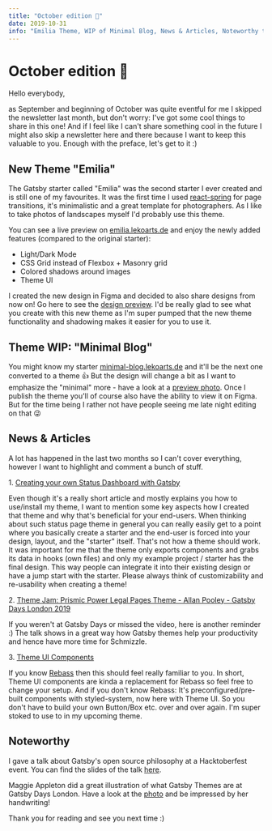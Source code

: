 ```yaml
---
title: "October edition 🎃"
date: 2019-10-31
info: "Emilia Theme, WIP of Minimal Blog, News & Articles, Noteworthy things"
---
```


# October edition 🎃

Hello everybody,

as September and beginning of October was quite eventful for me I skipped the newsletter last month, but don't worry: I've got some cool things to share in this one! And if I feel like I can't share something cool in the future I might also skip a newsletter here and there because I want to keep this valuable to you. Enough with the preface, let's get to it :)

## New Theme "Emilia"

The Gatsby starter called "Emilia" was the second starter I ever created and is still one of my favourites. It was the first time I used [react-spring](http://p.amxe.net/yh7n10br-q5aiv887-ona53gpe-za5) for page transitions, it's minimalistic and a great template for photographers. As I like to take photos of landscapes myself I'd probably use this theme.

You can see a live preview on [emilia.lekoarts.de](http://p.amxe.net/yh7n10br-q5aiv887-swze6bc3-1agl) and enjoy the newly added features (compared to the original starter):

- Light/Dark Mode
- CSS Grid instead of Flexbox + Masonry grid
- Colored shadows around images
- Theme UI

I created the new design in Figma and decided to also share designs from now on! Go here to see the [design preview](http://p.amxe.net/yh7n10br-q5aiv887-ygh59qqv-htw). I'd be really glad to see what you create with this new theme as I'm super pumped that the new theme functionality and shadowing makes it easier for you to use it.

## Theme WIP: "Minimal Blog"

You might know my starter [minimal-blog.lekoarts.de](http://p.amxe.net/yh7n10br-q5aiv887-5zgagceu-ai6) and it'll be the next one converted to a theme 👍 But the design will change a bit as I want to emphasize the "minimal" more - have a look at a [preview photo](http://p.amxe.net/yh7n10br-q5aiv887-7wanm2b6-oyv). Once I publish the theme you'll of course also have the ability to view it on Figma. But for the time being I rather not have people seeing me late night editing on that 😜

## News & Articles

A lot has happened in the last two months so I can't cover everything, however I want to highlight and comment a bunch of stuff.

1\. [Creating your own Status Dashboard with Gatsby](http://p.amxe.net/yh7n10br-q5aiv887-c6ez789z-194u)

Even though it's a really short article and mostly explains you how to use/install my theme, I want to mention some key aspects how I created that theme and why that's beneficial for your end-users. When thinking about such status page theme in general you can really easily get to a point where you basically create a starter and the end-user is forced into your design, layout, and the "starter" itself. That's not how a theme should work. It was important for me that the theme only exports components and grabs its data in hooks (own files) and only my example project / starter has the final design. This way people can integrate it into their existing design or have a jump start with the starter. Please always think of customizability and re-usability when creating a theme!

2\. [Theme Jam: Prismic Power Legal Pages Theme - Allan Pooley - Gatsby Days London 2019](http://p.amxe.net/yh7n10br-q5aiv887-g2ab3zc7-18c8)

If you weren't at Gatsby Days or missed the video, here is another reminder :) The talk shows in a great way how Gatsby themes help your productivity and hence have more time for Schmizzle.

3\. [Theme UI Components](http://p.amxe.net/yh7n10br-q5aiv887-i4hp96vm-f9k)

If you know [Rebass](http://p.amxe.net/yh7n10br-q5aiv887-npjc2yqe-9tk) then this should feel really familiar to you. In short, Theme UI components are kinda a replacement for Rebass so feel free to change your setup. And if you don't know Rebass: It's preconfigured/pre-built components with styled-system, now here with Theme UI. So you don't have to build your own Button/Box etc. over and over again. I'm super stoked to use to in my upcoming theme.

## Noteworthy

I gave a talk about Gatsby's open source philosophy at a Hacktoberfest event. You can find the slides of the talk [here](http://p.amxe.net/yh7n10br-q5aiv887-onaqblqq-d1r).

Maggie Appleton did a great illustration of what Gatsby Themes are at Gatsby Days London. Have a look at the [photo](http://p.amxe.net/yh7n10br-q5aiv887-uca79cyr-1196) and be impressed by her handwriting!

Thank you for reading and see you next time :)

­

­

­

­
